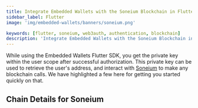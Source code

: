 ```yaml
---
title: Integrate Embedded Wallets with the Soneium Blockchain in Flutter
sidebar_label: Flutter
image: 'img/embedded-wallets/banners/soneium.png'

keywords: [flutter, soneium, web3auth, authentication, blockchain]
description: 'Integrate Embedded Wallets with the Soneium Blockchain in Flutter | Embedded Wallets'
---
```



While using the Embedded Wallets Flutter SDK, you get the private key within the user scope after successful authorization. This private key can be used to retrieve the user's address, and interact with [Soneium](https://ethereum.org/) to make any blockchain calls. We have highlighted a few here for getting you started quickly on that.

## Chain Details for Soneium

<ChainDetailsSoneium />

<EVMInteraction />
